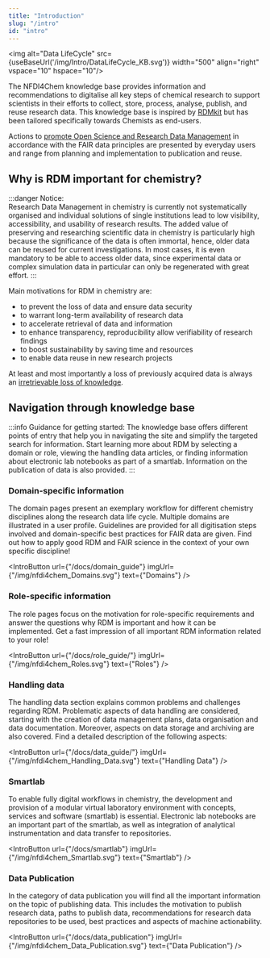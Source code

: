 ```yaml
---
title: "Introduction"
slug: "/intro"
id: "intro"
---
```



<img alt="Data LifeCycle" src={useBaseUrl('/img/Intro/DataLifeCycle_KB.svg')} width="500" align="right" vspace="10" hspace="10"/>

The NFDI4Chem knowledge base provides information and recommendations to digitalise all key steps of chemical research to support scientists in their efforts to collect, store, process, analyse, publish, and reuse research data. This knowledge base is inspired by [RDMkit](https://rdmkit.elixir-europe.org/index.html) but has been tailored specifically towards Chemists as end-users.

Actions to [promote Open Science and Research Data Management](https://riojournal.com/article/55852/) in accordance with the FAIR data principles are presented by everyday users and range from planning and implementation to publication and reuse.

## Why is RDM important for chemistry?

:::danger Notice:                                
Research Data Management in chemistry is currently not systematically organised and individual solutions of single institutions lead to low visibility, accessibility, and usability of research results. The added value of preserving and researching scientific data in chemistry is particularly high because the significance of the data is often immortal, hence, older data can be reused for current investigations. In most cases, it is even mandatory to be able to access older data, since experimental data or complex simulation data in particular can only be regenerated with great effort. 
:::

Main motivations for RDM in chemistry are:

- to prevent the loss of data and ensure data security
- to warrant long-term availability of research data 
- to accelerate retrieval of data and information
- to enhance transparency, reproducibility allow verifiability of research findings
- to boost sustainability by saving time and resources
- to enable data reuse in new research projects

At least and most importantly a loss of previously acquired data is always an [irretrievable loss of knowledge](https://riojournal.com/article/55852/).

## Navigation through knowledge base

:::info Guidance for getting started:
The knowledge base offers different points of entry that help you in navigating the site and simplify the targeted search for information. Start learning more about RDM by selecting a domain or role, viewing the handling data articles, or finding information about electronic lab notebooks as part of a smartlab. Information on the publication of data is also provided.
:::

### Domain-specific information

The domain pages present an exemplary workflow for different chemistry disciplines along the research data life cycle. Multiple domains are illustrated in a user profile. Guidelines are provided for all digitisation steps involved and domain-specific best practices for FAIR data are given. Find out how to apply good RDM and FAIR science in the context of your own specific discipline!

<IntroButton url={"/docs/domain_guide"} imgUrl={"/img/nfdi4chem_Domains.svg"} text={"Domains"} />

### Role-specific information

The role pages focus on the motivation for role-specific requirements and answer the questions why RDM is important and how it can be implemented. Get a fast impression of all important RDM information related to your role!

<IntroButton url={"/docs/role_guide/"} imgUrl={"/img/nfdi4chem_Roles.svg"} text={"Roles"} />

### Handling data

The handling data section explains common problems and challenges regarding RDM. Problematic aspects of data handling are considered, starting with the creation of data management plans, data organisation and data documentation. Moreover, aspects on data storage and archiving are also covered. Find a detailed description of the following aspects:

<IntroButton url={"/docs/data_guide/"} imgUrl={"/img/nfdi4chem_Handling_Data.svg"} text={"Handling Data"} />

### Smartlab

To enable fully digital workflows in chemistry, the development and provision of a modular virtual laboratory environment with concepts, services and software (smartlab) is essential. Electronic lab notebooks are an important part of the smartlab, as well as integration of analytical instrumentation and data transfer to repositories.

<IntroButton url={"/docs/smartlab"} imgUrl={"/img/nfdi4chem_Smartlab.svg"} text={"Smartlab"} />

### Data Publication

In the category of data publication you will find all the important information on the topic of publishing data. This includes the motivation to publish research data, paths to publish data, recommendations for research data repositories to be used, best practices and aspects of machine actionability.  

<IntroButton url={"/docs/data_publication"} imgUrl={"/img/nfdi4chem_Data_Publication.svg"} text={"Data Publication"} />
